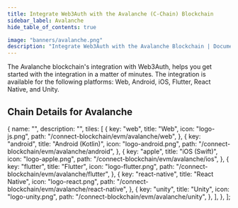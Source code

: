 ```yaml
---
title: Integrate Web3Auth with the Avalanche (C-Chain) Blockchain
sidebar_label: Avalanche
hide_table_of_contents: true

image: "banners/avalanche.png"
description: "Integrate Web3Auth with the Avalanche Blockchain | Documentation - Web3Auth"
---
```



<SEO
  title="Integrate Web3Auth with the Avalanche Blockchain"
  description="Integrate Web3Auth with the Avalanche Blockchain | Documentation - Web3Auth"
  image="https://web3auth.io/docs/banners/avalanche.png"
  slug="/connect-blockchain/evm/avalanche"
/>

The Avalanche blockchain's integration with Web3Auth, helps you get started with the integration in
a matter of minutes. The integration is available for the following platforms: Web, Android, iOS,
Flutter, React Native, and Unity.

## Chain Details for Avalanche

<ChainDetailsAvalanche />

  {
    name: "",
    description: "",
    tiles: [
      {
        key: "web",
        title: "Web",
        icon: "logo-js.png",
        path: "/connect-blockchain/evm/avalanche/web",
      },
      {
        key: "android",
        title: "Android (Kotlin)",
        icon: "logo-android.png",
        path: "/connect-blockchain/evm/avalanche/android",
      },
      {
        key: "apple",
        title: "iOS (Swift)",
        icon: "logo-apple.png",
        path: "/connect-blockchain/evm/avalanche/ios",
      },
      {
        key: "flutter",
        title: "Flutter",
        icon: "logo-flutter.png",
        path: "/connect-blockchain/evm/avalanche/flutter",
      },
      {
        key: "react-native",
        title: "React Native",
        icon: "logo-react.png",
        path: "/connect-blockchain/evm/avalanche/react-native",
      },
      {
        key: "unity",
        title: "Unity",
        icon: "logo-unity.png",
        path: "/connect-blockchain/evm/avalanche/unity",
      },
    ],
  },
];

<Tiles tileGroups={Avalanche} />
